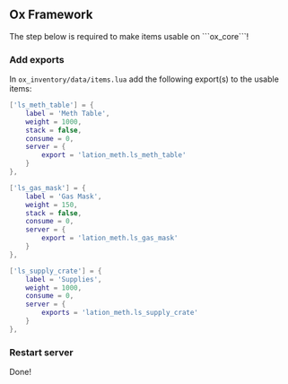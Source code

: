 
## Ox Framework

<Callout type="warning" emoji="⚠️">
    The step below is required to make items usable on ```ox_core```!
</Callout>

<Steps>

### Add exports

In ```ox_inventory/data/items.lua``` add the following export(s) to the usable items:

```lua copy filename="ox_inventory/data/items.lua" {5-8, 15-18, 24-27}
['ls_meth_table'] = {
    label = 'Meth Table',
    weight = 1000,
    stack = false,
    consume = 0,
    server = {
        export = 'lation_meth.ls_meth_table'
    }
},

['ls_gas_mask'] = {
    label = 'Gas Mask',
    weight = 150,
    stack = false,
    consume = 0,
    server = {
        export = 'lation_meth.ls_gas_mask'
    }
},

['ls_supply_crate'] = {
    label = 'Supplies',
    weight = 1000,
    consume = 0,
    server = {
        exports = 'lation_meth.ls_supply_crate'
    }
},
```
 
### Restart server
Done!

</Steps>